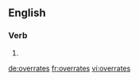 ==English==

===Verb===
{{head|en}}

# {{en-third-person singular of|overrate}}

[[de:overrates]]
[[fr:overrates]]
[[vi:overrates]]
